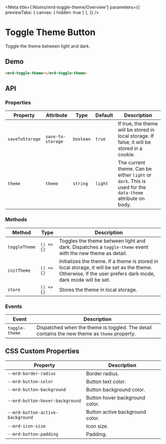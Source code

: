 
<Meta
  title={'Atoms/mrd-toggle-theme/Overview'}
  parameters={{
    previewTabs: { canvas: { hidden: true } },
  }}
/>

# Toggle Theme Button

Toggle the theme between light and dark.

## Demo

<Canvas>
  <mrd-toggle-theme></mrd-toggle-theme>
</Canvas>

```html
<mrd-toggle-theme></mrd-toggle-theme>
```

## API

### Properties

| Property        | Attribute         | Type      | Default | Description                                                                                              |
| --------------- | ----------------- | --------- | ------- | -------------------------------------------------------------------------------------------------------- |
| `saveToStorage` | `save-to-storage` | `boolean` | `true`  | If true, the theme will be stored in local storage. If false, it will be stored in a cookie.             |
| `theme`         | `theme`           | `string`  | `light` | The current theme. Can be either `light` or `dark`. This is used for the `data-theme` attribute on body. |

### Methods

| Method        | Type       | Description                                                                                                                                                 |
| ------------- | ---------- | ----------------------------------------------------------------------------------------------------------------------------------------------------------- |
| `toggleTheme` | `() => {}` | Toggles the theme between light and dark. Dispatches a `toggle-theme` event with the new theme as detail.                                                   |
| `initTheme`   | `() => {}` | Initializes the theme. If a theme is stored in local storage, it will be set as the theme. Otherwise, if the user prefers dark mode, dark mode will be set. |
| `store`       | `() => {}` | Stores the theme in local storage.                                                                                                                          |

### Events

| Event          | Description                                                                                  |
| -------------- | -------------------------------------------------------------------------------------------- |
| `toggle-theme` | Dispatched when the theme is toggled. The detail contains the new theme as `theme` property. |

## CSS Custom Properties

| Property                         | Description                     |
| -------------------------------- | ------------------------------- |
| `--mrd-border-radius`            | Border radius.                  |
| `--mrd-button-color`             | Button text color.              |
| `--mrd-button-background`        | Button background color.        |
| `--mrd-button-hover-background`  | Button hover background color.  |
| `--mrd-button-active-background` | Button active background color. |
| `--mrd-icon-size`                | Icon size.                      |
| `--mrd-button-padding`           | Padding.                        |
